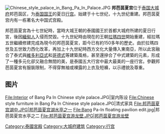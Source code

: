 [[File:Chinese_style_palace_in_Bang_Pa_In_Palace.JPG|thumb]]
{{Portal|泰国|建築}}
'''邦芭茵夏宫'''位于[[泰国|泰国]][[大城府|大城府]]邦芭茵区，为[[泰国国王|泰国国王]]的夏日[[行宫|行宫]]。始建于十七世纪，十九世纪重建。邦芭茵夏宫内有一栋著名大中国式宫殿。

邦芭茵夏宮為十七世紀時，當時大城王朝的泰國國王於首都大城府所建的夏日行宮，後因[[緬甸人|緬甸人]]入侵而焚毀。十九世紀時由現在的王朝[[拉瑪四世|拉瑪四世]]開始重建，經拉瑪五世繼續修建完成為現今的邦芭茵夏宮，距今已有約150多年的歷史。由於拉瑪四世及五世致力西化改革，再加上十九世紀時西方文化大量傳入東南亞，所以此宮融合了泰式與[[維多利亞式|維多利亞式]]和[[哥德式|哥德式]]等建築風格，甚至還摻合了中式建築的元素，形成了一種多元化卻又融合無間的美，是泰國五大行宮中最大最美的一座行宮。參觀邦芭茵夏宮有服裝限制，不得穿無袖或裸露的上衣及短褲，以示禮貌及尊重。

== 图片 ==

<gallery>
File:Interior of Bang Pa In Chinese style palace.JPG|室内陈设
File:Chinese style furniture in Bang Pa In Chinese style palace.JPG|清式家具
File:邦芭茵夏宫湖中.JPG|邦芭茵夏宫湖水亭之一
File:Bang Pa-In floating pavilion edit.jpg|邦芭茵夏宫水亭之二
File:邦芭茵夏宫游龙壁.JPG|邦芭茵夏宫游龙壁
</gallery>
{{commons+cat|พระราชวังบางปะอิน|邦芭茵夏宫|Bang Pa In Royal Palace}}
{{coord|14|13|57|N|100|34|45|E|display=title|type:landmark_region:TH}}
[[Category:泰國宮殿|Category:泰國宮殿]]
[[Category:大城府建筑|Category:大城府建筑]]
[[Category:行宫|Category:行宫]]